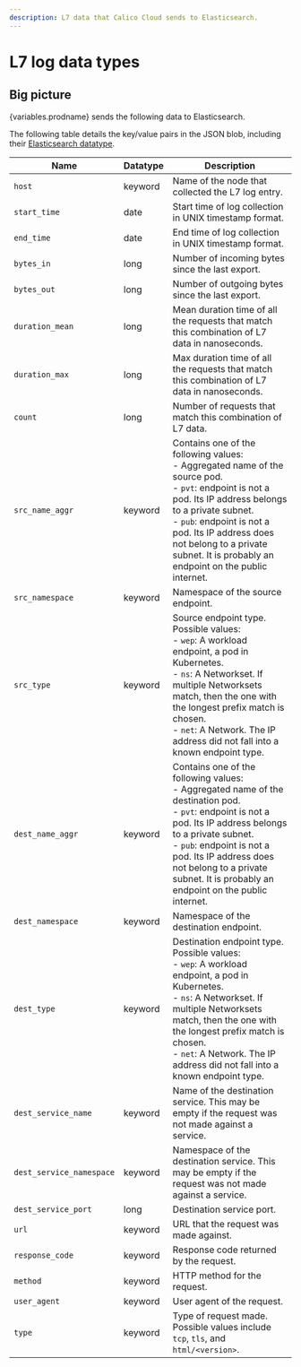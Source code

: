 ```yaml
---
description: L7 data that Calico Cloud sends to Elasticsearch.
---
```



# L7 log data types

## Big picture

{variables.prodname} sends the following data to Elasticsearch.

The following table details the key/value pairs in the JSON blob, including their [Elasticsearch datatype](https://www.elastic.co/guide/en/elasticsearch/reference/current/mapping-types.html).

| Name                     | Datatype | Description                                                                                                                                                                                                                                                                                                         |
| ------------------------ | -------- | ------------------------------------------------------------------------------------------------------------------------------------------------------------------------------------------------------------------------------------------------------------------------------------------------------------------- |
| `host`                   | keyword  | Name of the node that collected the L7 log entry.                                                                                                                                                                                                                                                                   |
| `start_time`             | date     | Start time of log collection in UNIX timestamp format.                                                                                                                                                                                                                                                              |
| `end_time`               | date     | End time of log collection in UNIX timestamp format.                                                                                                                                                                                                                                                                |
| `bytes_in`               | long     | Number of incoming bytes since the last export.                                                                                                                                                                                                                                                                     |
| `bytes_out`              | long     | Number of outgoing bytes since the last export.                                                                                                                                                                                                                                                                     |
| `duration_mean`          | long     | Mean duration time of all the requests that match this combination of L7 data in nanoseconds.                                                                                                                                                                                                                       |
| `duration_max`           | long     | Max duration time of all the requests that match this combination of L7 data in nanoseconds.                                                                                                                                                                                                                        |
| `count`                  | long     | Number of requests that match this combination of L7 data.                                                                                                                                                                                                                                                          |
| `src_name_aggr`          | keyword  | Contains one of the following values:<br />- Aggregated name of the source pod. <br />- `pvt`: endpoint is not a pod. Its IP address belongs to a private subnet. <br />- `pub`: endpoint is not a pod. Its IP address does not belong to a private subnet. It is probably an endpoint on the public internet.      |
| `src_namespace`          | keyword  | Namespace of the source endpoint.                                                                                                                                                                                                                                                                                   |
| `src_type`               | keyword  | Source endpoint type. Possible values:<br />- `wep`: A workload endpoint, a pod in Kubernetes.<br />- `ns`: A Networkset. If multiple Networksets match, then the one with the longest prefix match is chosen.<br />- `net`: A Network. The IP address did not fall into a known endpoint type.                     |
| `dest_name_aggr`         | keyword  | Contains one of the following values:<br />- Aggregated name of the destination pod. <br />- `pvt`: endpoint is not a pod. Its IP address belongs to a private subnet. <br />- `pub`: endpoint is not a pod. Its IP address does not belong to a private subnet. It is probably an endpoint on the public internet. |
| `dest_namespace`         | keyword  | Namespace of the destination endpoint.                                                                                                                                                                                                                                                                              |
| `dest_type`              | keyword  | Destination endpoint type. Possible values:<br />- `wep`: A workload endpoint, a pod in Kubernetes.<br />- `ns`: A Networkset. If multiple Networksets match, then the one with the longest prefix match is chosen.<br />- `net`: A Network. The IP address did not fall into a known endpoint type.                |
| `dest_service_name`      | keyword  | Name of the destination service. This may be empty if the request was not made against a service.                                                                                                                                                                                                                   |
| `dest_service_namespace` | keyword  | Namespace of the destination service. This may be empty if the request was not made against a service.                                                                                                                                                                                                              |
| `dest_service_port`      | long     | Destination service port.                                                                                                                                                                                                                                                                                           |
| `url`                    | keyword  | URL that the request was made against.                                                                                                                                                                                                                                                                              |
| `response_code`          | keyword  | Response code returned by the request.                                                                                                                                                                                                                                                                              |
| `method`                 | keyword  | HTTP method for the request.                                                                                                                                                                                                                                                                                        |
| `user_agent`             | keyword  | User agent of the request.                                                                                                                                                                                                                                                                                          |
| `type`                   | keyword  | Type of request made. Possible values include `tcp`, `tls`, and `html/<version>`.                                                                                                                                                                                                                                   |
